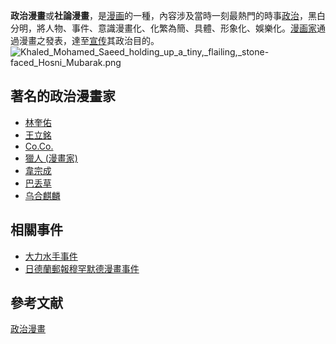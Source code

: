 {{Unreferenced|time=2020-06-21T00:32:06+00:00}}
'''政治漫畫'''或'''社論漫畫'''，是[[漫画|漫画]]的一種，內容涉及當時一刻最熱門的時事[[政治|政治]]，黑白分明，將人物、事件、意識漫畫化、化繁為簡、具體、形象化、娛樂化。[[漫画家|漫画家]]通過漫畫之發表，達至[[宣传|宣传]]其政治目的。
[[File:Khaled_Mohamed_Saeed_holding_up_a_tiny,_flailing,_stone-faced_Hosni_Mubarak.png|thumb]]

==著名的政治漫畫家==
*[[林奎佑|林奎佑]]
*[[王立銘|王立銘]]
*[[Co.Co.|Co.Co.]]
*[[獵人_(漫畫家)|獵人 (漫畫家)]]
*[[韋宗成|韋宗成]]
*[[巴丢草|巴丢草]]
*[[乌合麒麟|乌合麒麟]]

==相關事件==
*[[大力水手事件|大力水手事件]]
*[[日德蘭郵報穆罕默德漫畫事件|日德蘭郵報穆罕默德漫畫事件]]

==參考文献==
{{Reflist}}

[[Category:政治漫畫|]]